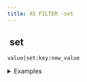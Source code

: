 ```yaml
---
title: XS FILTER -set
---
```


## <img src="../assets/docuBadge (11).png" alt="" data-size="line"> set <a href="#xsset" id="xsset"></a>

`value|set:key:new_value`

<details>

<summary>Examples</summary>

```javascript
{}|set:"name":"John"                     // Returns {"name":"John"}
{"age":30}|set:"name":"John"            // Returns {"age":30,"name":"John"}
```

</details>
